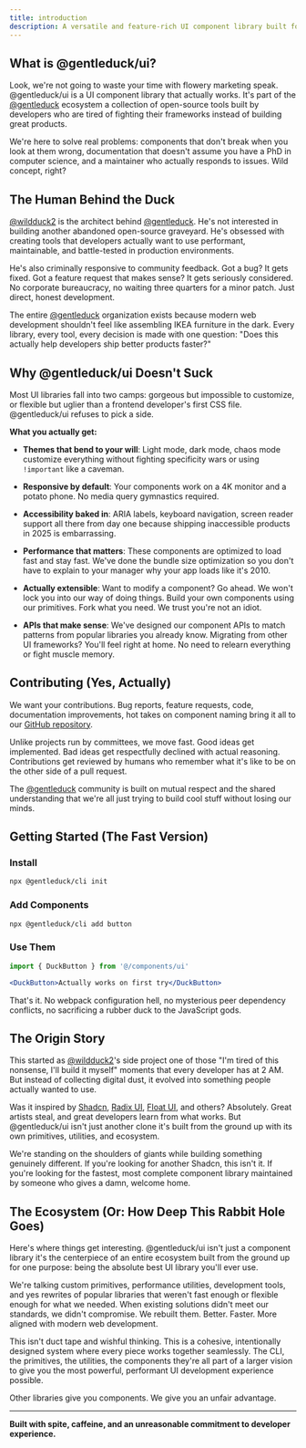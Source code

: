 ```yaml
---
title: introduction
description: A versatile and feature-rich UI component library built for modern web applications.
---
```


## What is @gentleduck/ui?

Look, we're not going to waste your time with flowery marketing speak. @gentleduck/ui is a UI 
component library that actually works. It's part of the [@gentleduck](https://github.com/gentleeduck) 
ecosystem a collection of open-source tools built by developers who are tired of fighting their 
frameworks instead of building great products.

We're here to solve real problems: components that don't break when you look at them wrong, 
documentation that doesn't assume you have a PhD in computer science, and a maintainer who 
actually responds to issues. Wild concept, right?

## The Human Behind the Duck

[@wildduck2](https://github.com/wildduck2) is the architect behind [@gentleduck](https://github.com/gentleeduck).
He's not interested in building another abandoned open-source graveyard. He's obsessed with 
creating tools that developers actually want to use performant, maintainable, and battle-tested in 
production environments.

He's also criminally responsive to community feedback. Got a bug? It gets fixed. Got a feature 
request that makes sense? It gets seriously considered. No corporate bureaucracy, no waiting three 
quarters for a minor patch. Just direct, honest development.

The entire [@gentleduck](https://github.com/gentleeduck) organization exists because modern web 
development shouldn't feel like assembling IKEA furniture in the dark. Every library, every tool, 
every decision is made with one question: "Does this actually help developers ship better products 
faster?"

## Why @gentleduck/ui Doesn't Suck

Most UI libraries fall into two camps: gorgeous but impossible to customize, or flexible but uglier 
than a frontend developer's first CSS file. @gentleduck/ui refuses to pick a side.

**What you actually get:**

- **Themes that bend to your will**: Light mode, dark mode, chaos mode customize everything without 
fighting specificity wars or using `!important` like a caveman.

- **Responsive by default**: Your components work on a 4K monitor and a potato phone. No media query 
gymnastics required.

- **Accessibility baked in**: ARIA labels, keyboard navigation, screen reader support all there from 
day one because shipping inaccessible products in 2025 is embarrassing.

- **Performance that matters**: These components are optimized to load fast and stay fast. We've 
done the bundle size optimization so you don't have to explain to your manager why your app loads 
like it's 2010.

- **Actually extensible**: Want to modify a component? Go ahead. We won't lock you into our way of 
doing things. Build your own components using our primitives. Fork what you need. We trust 
you're not an idiot.

- **APIs that make sense**: We've designed our component APIs to match patterns from popular 
libraries you already know. Migrating from other UI frameworks? You'll feel right at home. 
No need to relearn everything or fight muscle memory.

## Contributing (Yes, Actually)

We want your contributions. Bug reports, feature requests, code, documentation improvements, 
hot takes on component naming bring it all to our [GitHub repository](https://github.com/gentleeduck/duck-ui).

Unlike projects run by committees, we move fast. Good ideas get implemented. Bad ideas get 
respectfully declined with actual reasoning. Contributions get reviewed by humans who remember 
what it's like to be on the other side of a pull request.

The [@gentleduck](https://github.com/gentleeduck) community is built on mutual respect and the 
shared understanding that we're all just trying to build cool stuff without losing our minds.

## Getting Started (The Fast Version)

### Install

```bash
npx @gentleduck/cli init
```

### Add Components

```bash
npx @gentleduck/cli add button
```

### Use Them

```jsx
import { DuckButton } from '@/components/ui'

<DuckButton>Actually works on first try</DuckButton>
```

That's it. No webpack configuration hell, no mysterious peer dependency conflicts, no sacrificing a
rubber duck to the JavaScript gods.

## The Origin Story

This started as [@wildduck2](https://github.com/wildduck2)'s side project one of those "I'm tired 
of this nonsense, I'll build it myself" moments that every developer has at 2 AM. But instead of 
collecting digital dust, it evolved into something people actually wanted to use.

Was it inspired by [Shadcn](https://ui.shadcn.com/), [Radix UI](https://www.radix-ui.com/), 
[Float UI](https://floating-ui.com/), and others? Absolutely. Great artists steal, and great 
developers learn from what works. But @gentleduck/ui isn't just another clone it's built from the 
ground up with its own primitives, utilities, and ecosystem.

We're standing on the shoulders of giants while building something genuinely different. If you're 
looking for another Shadcn, this isn't it. If you're looking for the fastest, most complete 
component library maintained by someone who gives a damn, welcome home.

## The Ecosystem (Or: How Deep This Rabbit Hole Goes)

Here's where things get interesting. @gentleduck/ui isn't just a component library it's the 
centerpiece of an entire ecosystem built from the ground up for one purpose: being the absolute 
best UI library you'll ever use.

We're talking custom primitives, performance utilities, development tools, and yes rewrites of 
popular libraries that weren't fast enough or flexible enough for what we needed. When existing 
solutions didn't meet our standards, we didn't compromise. We rebuilt them. Better. Faster. More 
aligned with modern web development.

This isn't duct tape and wishful thinking. This is a cohesive, intentionally designed system where 
every piece works together seamlessly. The CLI, the primitives, the utilities, the components 
they're all part of a larger vision to give you the most powerful, performant UI development 
experience possible.

Other libraries give you components. We give you an unfair advantage.

---

**Built with spite, caffeine, and an unreasonable commitment to developer experience.**
